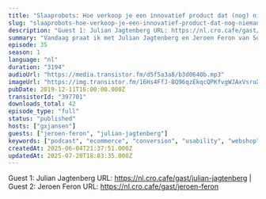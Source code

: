 ```yaml
---
title: "Slaaprobots: Hoe verkoop je een innovatief product dat (nog) niemand kent? met Julian Jagtenberg en Jeroen Feron"
slug: "slaaprobots-hoe-verkoop-je-een-innovatief-product-dat-nog-niemand-kent-met-julian-jagtenberg-en-jeroen-feron"
description: "Guest 1: Julian Jagtenberg URL: https://nl.cro.cafe/gast/julian-jagtenberg | Guest 2: Jeroen Feron URL: https://nl.cro.cafe/gast/jeroen-feron"
summary: "Vandaag praat ik met Julian Jagtenberg en Jeroen Feron van Somnox, een Nederlandse startup die een slaaprobot maakt die mensen met slaapproblemen helpt om sneller in slaap te komen en beter te slapen. Julian is een industrieel ontwerper en 1 van de oprichters van Somnox en Jeroen is de website en CRO specialist met als persoonlijk doel zoveel mogelijk mensen te converteren in vrolijke slapers. Ik sprak de heren op de eerste CRO.CAFE  Unconference die we in Juli in Rotterdam hielden en ik vond het zo’n leuk verhaal dat ik dacht: daar gaan we een aflevering over doen!"
episode: 35
season: 1
language: "nl"
duration: "3194"
audioUrl: "https://media.transistor.fm/d5f5a3a8/b3d0640b.mp3"
imageUrl: "https://img.transistor.fm/16Hs4FfJ-BQ96qzEkqcQPKfvgWJAxVsruXm68jsFW8g/rs:fill:3000:3000:1/q:60/aHR0cHM6Ly9pbWct/dXBsb2FkLXByb2R1/Y3Rpb24udHJhbnNp/c3Rvci5mbS8xMjUw/ZTUzZDk2MGI0ZTEz/MDUwMTE4MWQxYTdh/ZWYxOS5qcGVn.webp"
pubDate: 2019-12-11T16:00:00.000Z
transistorId: "397701"
downloads_total: 42
episode_type: "full"
status: "published"
hosts: ["gxjansen"]
guests: ["jeroen-feron", "julian-jagtenberg"]
keywords: ["podcast", "ecommerce", "conversion", "usability", "webshop", "english"]
createdAt: 2025-06-04T21:37:51.000Z
updatedAt: 2025-07-20T18:03:35.000Z
---
```


Guest 1: Julian Jagtenberg URL: https://nl.cro.cafe/gast/julian-jagtenberg | Guest 2: Jeroen Feron URL: https://nl.cro.cafe/gast/jeroen-feron
